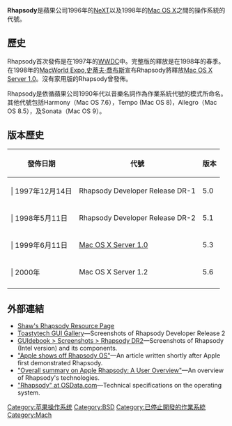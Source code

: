 {{Distinguish|狂想曲}}
{{Infobox_OS
|name = Apple Rhapsody
|screenshot =
|caption = A desktop showing a [[QuickTime|QuickTime]] movie and a drawing application.
|developer = [[Apple_Computer|Apple Computer]]
|family = [[Berkeley_Software_Distribution|BSD]]/[[NEXTSTEP|NEXTSTEP]]
|version_number =
|source_model = [[封閉原始碼|封閉原始碼]]
|latest_release_version = DR2
|latest_release_date = 1998年5月
|kernel_type = [[Hybrid|Hybrid]]佈核
|ui =
|license = 從來沒有向公眾發佈
|working_state = 不支援
|website =
|supported_platforms = [[Intel_x86|Intel x86]], [[PowerPC|PowerPC]]
}}

'''Rhapsody'''是蘋果公司1996年的[[NeXT|NeXT]]以及1998年的[[Mac_OS_X|Mac OS X]]之間的操作系統的代號。

== 歷史 ==
Rhapsody首次發佈是在1997年的[[WWDC|WWDC]]中。完整版的釋放是在1998年的春季。在1998年的[[MacWorld_Expo|MacWorld Expo]],[[史蒂夫·喬布斯|史蒂夫·喬布斯]]宣布Rhapsody將釋放[[Mac_OS_X_Server_1.0|Mac OS X Server 1.0]]。沒有家用版的Rhapsody曾發佈。

Rhapsody是依循蘋果公司1990年代以音樂名詞作為作業系統代號的模式所命名。其他代號包括Harmony（Mac OS 7.6），Tempo (Mac OS 8)，Allegro（Mac OS 8.5），及Sonata（Mac OS 9）。

== 版本歷史 ==
{| class="wikitable" style="font-size: 85%; text-align: left; "
|-
!  發佈日期
!代號
!版本
|-
! {{rh}} | 1997年12月14日
| Rhapsody Developer Release DR-1
| 5.0
|-
! {{rh}} | 1998年5月11日
| Rhapsody Developer Release DR-2
| 5.1
|-
! {{rh}} | 1999年6月11日
| [[Mac_OS_X_Server_1.0|Mac OS X Server 1.0]] 
| 5.3
|-
! {{rh}} | 2000年
| Mac OS X Server 1.2
| 5.6
|-
|}

== 外部連結 ==
*[http://www.shawcomputing.net/rhapsody/home.html Shaw's Rhapsody Resource Page]{{Wayback|url=http://www.shawcomputing.net/rhapsody/home.html |date=20081203150214 }}
*[http://toastytech.com/guis/rhap.html Toastytech GUI Gallery]{{Wayback|url=http://toastytech.com/guis/rhap.html |date=20090530024229 }}—Screenshots of Rhapsody Developer Release 2
*[http://www.guidebookgallery.org/screenshots/rhapsodydr2 GUIdebook > Screenshots > Rhapsody DR2]{{Wayback|url=http://www.guidebookgallery.org/screenshots/rhapsodydr2 |date=20090423042330 }}—Screenshots of Rhapsody (Intel version) and its components.
*[https://archive.is/20130102105258/http://news.com.com/Apple+shows+off+Rhapsody+OS/2100-1001_3-203615.html "Apple shows off Rhapsody OS"]—An article written shortly after Apple first demonstrated Rhapsody.
*[https://web.archive.org/web/20070225043831/http://www.macguild.org/rhapsody.html "Overall summary on Apple Rhapsody: A User Overview"]—An overview of Rhapsody's technologies.
*[http://www.osdata.com/oses/rhapsody.htm "Rhapsody" at OSData.com]{{Wayback|url=http://www.osdata.com/oses/rhapsody.htm |date=20090425053522 }}—Technical specifications on the operating system.

{{computer-stub}}
{{Mac OS歷史}}

[[Category:苹果操作系统|Category:苹果操作系统]]
[[Category:BSD|Category:BSD]]
[[Category:已停止開發的作業系統|Category:已停止開發的作業系統]]
[[Category:Mach|Category:Mach]]